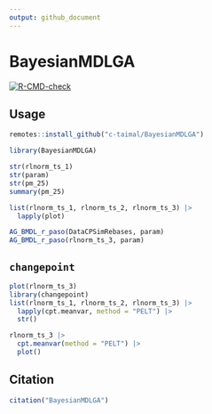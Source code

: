 ```yaml
---
output: github_document
---
```


# BayesianMDLGA

  <!-- badges: start -->
  [![R-CMD-check](https://github.com/c-taimal/BayesianMDLGA/actions/workflows/R-CMD-check.yaml/badge.svg)](https://github.com/c-taimal/BayesianMDLGA/actions/workflows/R-CMD-check.yaml)
  <!-- badges: end -->

## Usage

```r
remotes::install_github("c-taimal/BayesianMDLGA")
```

```r
library(BayesianMDLGA)
```


```r
str(rlnorm_ts_1)
str(param)
str(pm_25)
summary(pm_25)
```

```r
list(rlnorm_ts_1, rlnorm_ts_2, rlnorm_ts_3) |>
  lapply(plot)
```

```r
AG_BMDL_r_paso(DataCPSimRebases, param)
AG_BMDL_r_paso(rlnorm_ts_3, param)
```

## `changepoint`

```r
plot(rlnorm_ts_3)
library(changepoint)
list(rlnorm_ts_1, rlnorm_ts_2, rlnorm_ts_3) |>
  lapply(cpt.meanvar, method = "PELT") |>
  str()

rlnorm_ts_3 |>
  cpt.meanvar(method = "PELT") |>
  plot()
```



## Citation

```r
citation("BayesianMDLGA")
```

